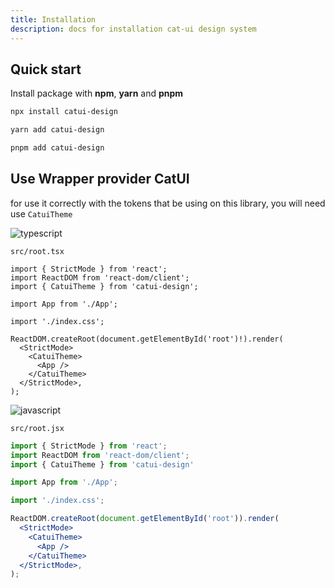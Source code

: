 ```yaml
---
title: Installation
description: docs for installation cat-ui design system
---
```



## Quick start

Install package with **npm**, **yarn** and **pnpm**

<Tabs>
<TabItem label="npx">

```sh
npx install catui-design
```

</TabItem>
<TabItem label="yarn">

```sh
yarn add catui-design
```

</TabItem>
<TabItem label="pnpm">

```sh
pnpm add catui-design
```

</TabItem>
</Tabs>

## Use Wrapper provider CatUI

for use it correctly with the tokens that be using on this library, you will need use `CatuiTheme`

<Tabs>
<TabItem label="typescript">
<img src="https://skillicons.dev/icons?i=ts" alt="typescript" />

`src/root.tsx`

```tsx
import { StrictMode } from 'react';
import ReactDOM from 'react-dom/client';
import { CatuiTheme } from 'catui-design';

import App from './App';

import './index.css';

ReactDOM.createRoot(document.getElementById('root')!).render(
  <StrictMode>
    <CatuiTheme>
      <App />
    </CatuiTheme>
  </StrictMode>,
);
```

</TabItem>
<TabItem label="javascript">
<img src="https://skillicons.dev/icons?i=js" alt="javascript" />

`src/root.jsx`

```jsx
import { StrictMode } from 'react';
import ReactDOM from 'react-dom/client';
import { CatuiTheme } from 'catui-design'

import App from './App';

import './index.css';

ReactDOM.createRoot(document.getElementById('root')).render(
  <StrictMode>
    <CatuiTheme>
      <App />
    </CatuiTheme>
  </StrictMode>,
);
```

</TabItem>
</Tabs>
